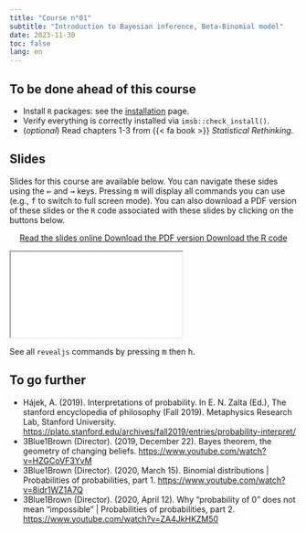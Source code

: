 ```yaml
---
title: "Course n°01"
subtitle: "Introduction to Bayesian inference, Beta-Binomial model"
date: 2023-11-30
toc: false
lang: en
---
```


## To be done ahead of this course

- Install `R` packages: see the [installation](../install.qmd) page.
- Verify everything is correctly installed via `imsb::check_install()`.
- (*optional*) Read chapters 1-3 from {{< fa book >}} *Statistical Rethinking*.

## Slides

Slides for this course are available below. You can navigate these sides using the <kbd>←</kbd> and <kbd>→</kbd> keys. Pressing <kbd>m</kbd> will display all commands you can use (e.g., <kbd>f</kbd> to switch to full screen mode). You can also download a PDF version of these slides or the `R` code associated with these slides by clicking on the buttons below.

<p class="buttons" style="text-align:center;"><a class="btn btn-danger" target="_blank" href="../slides/html/course01.html"><i class="fa-solid fa-arrow-up-right-from-square"></i> Read the slides online </a> <a class="btn btn-danger" target="_blank" href="../slides/pdf/course01.pdf" role="button"><i class="fa-solid fa-file-pdf"></i> Download the PDF version </a> <a class="btn btn-danger" target="_blank" href="../slides/code/course01.R"><i class="fa-solid fa-code"></i> Download the R code </a> </p>

<div class="ratio ratio-16x9"> <iframe src="../slides/html/course01.html"></iframe> </div>

::: {.callout-tip}
See all `revealjs` commands by pressing <kbd>m</kbd> then <kbd>h</kbd>.
:::

## To go further

- Hájek, A. (2019). Interpretations of probability. In E. N. Zalta (Ed.), The stanford encyclopedia of philosophy (Fall 2019). Metaphysics Research Lab, Stanford University. <https://plato.stanford.edu/archives/fall2019/entries/probability-interpret/>
- 3Blue1Brown (Director). (2019, December 22). Bayes theorem, the geometry of changing beliefs. <https://www.youtube.com/watch?v=HZGCoVF3YvM>
- 3Blue1Brown (Director). (2020, March 15). Binomial distributions | Probabilities of probabilities, part 1. <https://www.youtube.com/watch?v=8idr1WZ1A7Q>
- 3Blue1Brown (Director). (2020, April 12). Why "probability of 0" does not mean "impossible" | Probabilities of probabilities, part 2. <https://www.youtube.com/watch?v=ZA4JkHKZM50>
